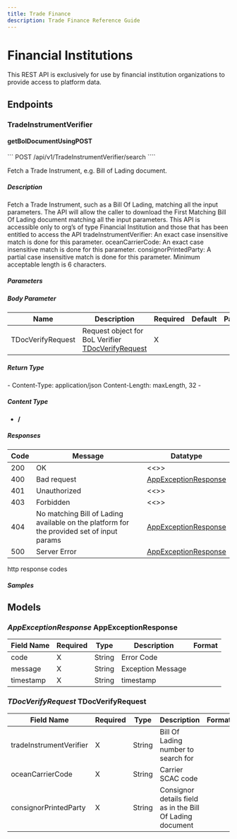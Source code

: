 ```yaml
---
title: Trade Finance
description: Trade Finance Reference Guide
---
```



# Financial Institutions

This REST API is exclusively for use by financial institution organizations to provide access to platform data.

## Endpoints


### TradeInstrumentVerifier

#### getBolDocumentUsingPOST

``` POST /api/v1/TradeInstrumentVerifier/search ````

Fetch a Trade Instrument, e.g. Bill of Lading document.

##### Description

Fetch a Trade Instrument, such as a Bill Of Lading, matching all the input
parameters. The API will allow the caller to download the First Matching Bill Of
Lading document matching all the input parameters. This API is accessible only
to org’s of type Financial Institution and those that has been entitled to
access the API tradeInstrumentVerifier: An exact case insensitive match is done
for this parameter. oceanCarrierCode: An exact case insensitive match is done
for this parameter. consignorPrintedParty: A partial case insensitive match is
done for this parameter. Minimum acceptable length is 6 characters.

##### Parameters

##### Body Parameter

| Name              | Description                                                              | Required | Default | Pattern |
| ----------------- | ------------------------------------------------------------------------ | -------- | ------- | ------- |
| TDocVerifyRequest | Request object for BoL Verifier [ TDocVerifyRequest](#TDocVerifyRequest) | X        |         |         |

##### Return Type

\- Content-Type: application/json Content-Length: maxLength, 32 \-

##### Content Type

- **/**

##### Responses

| Code | Message                                                                                   | Datatype                                       |
| ---- | ----------------------------------------------------------------------------------------- | ---------------------------------------------- |
| 200  | OK                                                                                        | \<\<\>\>                                       |
| 400  | Bad request                                                                               | [ AppExceptionResponse](#AppExceptionResponse) |
| 401  | Unauthorized                                                                              | \<\<\>\>                                       |
| 403  | Forbidden                                                                                 | \<\<\>\>                                       |
| 404  | No matching Bill of Lading available on the platform for the provided set of input params | [ AppExceptionResponse](#AppExceptionResponse) |
| 500  | Server Error                                                                              | [ AppExceptionResponse](#AppExceptionResponse) |

http response codes

##### Samples

## Models

### _AppExceptionResponse_ AppExceptionResponse

| Field Name | Required | Type   | Description       | Format |
| ---------- | -------- | ------ | ----------------- | ------ |
| code       | X        | String | Error Code        |        |
| message    | X        | String | Exception Message |        |
| timestamp  | X        | String | timestamp         |        |

### _TDocVerifyRequest_ TDocVerifyRequest

| Field Name              | Required | Type   | Description                                               | Format |
| ----------------------- | -------- | ------ | --------------------------------------------------------- | ------ |
| tradeInstrumentVerifier | X        | String | Bill Of Lading number to search for                       |        |
| oceanCarrierCode        | X        | String | Carrier SCAC code                                         |        |
| consignorPrintedParty   | X        | String | Consignor details field as in the Bill Of Lading document |        |
